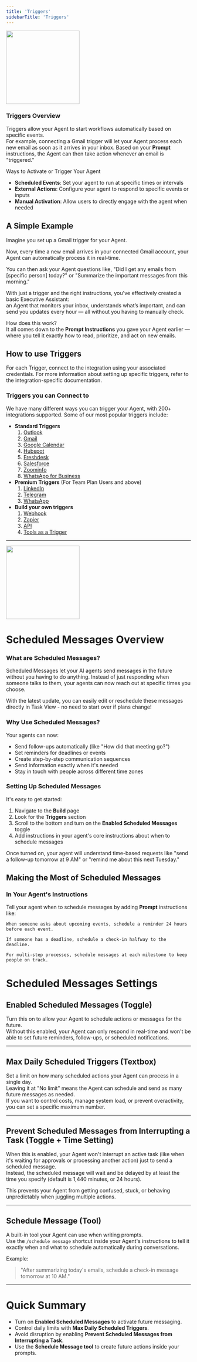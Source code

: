 ```yaml
---
title: 'Triggers'
sidebarTitle: 'Triggers'
---
```


<img 
  height="200"  
  src="/images/agent/triggers.png" 
/>


### Triggers Overview
 
Triggers allow your Agent to start workflows automatically based on specific events.  
For example, connecting a Gmail trigger will let your Agent process each new email as soon as it arrives in your inbox. Based on your **Prompt** instructions, the Agent can then take action whenever an email is "triggered."


Ways to Activate or Trigger Your Agent

- **Scheduled Events**: Set your agent to run at specific times or intervals
- **External Actions**: Configure your agent to respond to specific events or inputs
- **Manual Activation**: Allow users to directly engage with the agent when needed


## A Simple Example

Imagine you set up a Gmail trigger for your Agent.  

Now, every time a new email arrives in your connected Gmail account, your Agent can automatically process it in real-time.

You can then ask your Agent questions like, "Did I get any emails from [specific person] today?" or "Summarize the important messages from this morning."

With just a trigger and the right instructions, you've effectively created a basic Executive Assistant:  
an Agent that monitors your inbox, understands what’s important, and can send you updates every hour — all without you having to manually check.

How does this work?  
It all comes down to the **Prompt Instructions** you gave your Agent earlier — where you tell it exactly how to read, prioritize, and act on new emails.

## How to use Triggers

For each Trigger, connect to the integration using your associated credentials. For more information about setting up specific triggers, refer to the integration-specific documentation.

### Triggers you can Connect to

We have many different ways you can trigger your Agent, with 200+ integrations supported. Some of our most popular triggers include:

- **Standard Triggers**
  1. [Outlook](../../integrations/agent-integrations/outlook)
  2. [Gmail](../../integrations/agent-integrations/gmail)
  3. [Google Calendar](../../integrations/agent-integrations/google-calendar)
  4. [Hubspot](../../integrations/agent-integrations/hubspot)
  5. [Freshdesk](../../integrations/agent-integrations/freshdesk)
  6. [Salesforce](../../integrations/agent-integrations/salesforce)
  7. [Zoominfo](../../integrations/agent-integrations/zoominfo)
  8. [WhatsApp for Business](../../integrations/agent-integrations/whatsapp-for-business)
- **Premium Triggers** (For Team Plan Users and above)
  1. [LinkedIn](../../integrations/agent-integrations/premium-triggers/linkedin)
  2. [Telegram](../../integrations/agent-integrations/premium-triggers/telegram)
  3. [WhatsApp](../../integrations/agent-integrations/premium-triggers/whatsapp)
- **Build your own triggers**
  1. [Webhook](../../integrations/agent-integrations/build-your-own-triggers/custom-webhook)
  2. [Zapier](../../integrations/agent-integrations/build-your-own-triggers/zapier)
  3. [API](../../integrations/agent-integrations/build-your-own-triggers/api)
  4. [Tools as a Trigger](../../integrations/agent-integrations/build-your-own-triggers/tools-as-triggers)

---

<img 
  height="200"  
  src="/images/agent/scheduled-messages.png" 
/>

# Scheduled Messages Overview

### What are Scheduled Messages?

Scheduled Messages let your AI agents send messages in the future without you having to do anything. Instead of just responding when someone talks to them, your agents can now reach out at specific times you choose.

With the latest update, you can easily edit or reschedule these messages directly in Task View - no need to start over if plans change!

### Why Use Scheduled Messages?

Your agents can now:

- Send follow-ups automatically (like "How did that meeting go?")
- Set reminders for deadlines or events
- Create step-by-step communication sequences
- Send information exactly when it's needed
- Stay in touch with people across different time zones

### Setting Up Scheduled Messages

It's easy to get started:

1. Navigate to the **Build** page
2. Look for the **Triggers** section
3. Scroll to the bottom and turn on the **Enabled Scheduled Messages** toggle
4. Add instructions in your agent's core instructions about when to schedule messages

Once turned on, your agent will understand time-based requests like "send a follow-up tomorrow at 9 AM" or "remind me about this next Tuesday."

## Making the Most of Scheduled Messages

### In Your Agent's Instructions

Tell your agent when to schedule messages by adding **Prompt** instructions like:

```
When someone asks about upcoming events, schedule a reminder 24 hours before each event.

If someone has a deadline, schedule a check-in halfway to the deadline.

For multi-step processes, schedule messages at each milestone to keep people on track.

```

# Scheduled Messages Settings

## Enabled Scheduled Messages (Toggle)

Turn this on to allow your Agent to schedule actions or messages for the future.  
Without this enabled, your Agent can only respond in real-time and won't be able to set future reminders, follow-ups, or scheduled notifications.

---

## Max Daily Scheduled Triggers (Textbox)

Set a limit on how many scheduled actions your Agent can process in a single day.  
Leaving it at "No limit" means the Agent can schedule and send as many future messages as needed.  
If you want to control costs, manage system load, or prevent overactivity, you can set a specific maximum number.

---

## Prevent Scheduled Messages from Interrupting a Task (Toggle + Time Setting)

When this is enabled, your Agent won't interrupt an active task (like when it's waiting for approvals or processing another action) just to send a scheduled message.  
Instead, the scheduled message will wait and be delayed by at least the time you specify (default is 1,440 minutes, or 24 hours).

This prevents your Agent from getting confused, stuck, or behaving unpredictably when juggling multiple actions.

---

## Schedule Message (Tool)

A built-in tool your Agent can use when writing prompts.  
Use the `/schedule message` shortcut inside your Agent's instructions to tell it exactly when and what to schedule automatically during conversations.

Example:  
> "After summarizing today's emails, schedule a check-in message tomorrow at 10 AM."

---

# Quick Summary

- Turn on **Enabled Scheduled Messages** to activate future messaging.
- Control daily limits with **Max Daily Scheduled Triggers**.
- Avoid disruption by enabling **Prevent Scheduled Messages from Interrupting a Task**.
- Use the **Schedule Message tool** to create future actions inside your prompts.